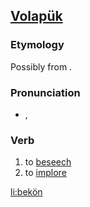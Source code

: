 ==[[Volapük]]==
===Etymology===
Possibly from {{term|beg||a request|lang=vo}}.

===Pronunciation===
* {{IPA|/beˈkøn/|lang=vo}}, {{SAMPA|/be"k2n/}}

===Verb===
{{infl|vo|verb}}

# to [[beseech]]
# to [[implore]]

[[li:bekön]]
